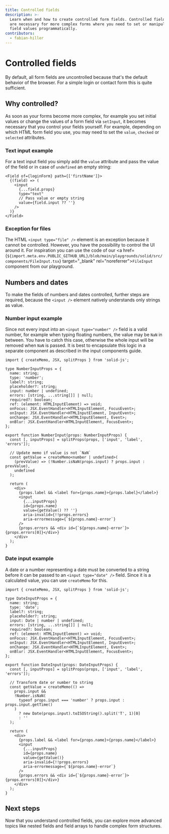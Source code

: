 ```yaml
---
title: Controlled fields
description: >-
  Learn when and how to create controlled form fields. Controlled fields
  are necessary for more complex forms where you need to set or manipulate
  field values programmatically.
contributors:
  - fabian-hiller
---
```



# Controlled fields

By default, all form fields are uncontrolled because that's the default behavior of the browser. For a simple login or contact form this is quite sufficient.

## Why controlled?

As soon as your forms become more complex, for example you set initial values or change the values of a form field via <Link href="/solid/api/setInput/">`setInput`</Link>, it becomes necessary that you control your fields yourself. For example, depending on which HTML form field you use, you may need to set the `value`, `checked` or `selected` attributes.

### Text input example

For a text input field you simply add the `value` attribute and pass the value of the field or in case of `undefined` an empty string:

```tsx
<Field of={loginForm} path={['firstName']}>
  {(field) => (
    <input
      {...field.props}
      type="text"
      // Pass value or empty string
      value={field.input ?? ''}
    />
  )}
</Field>
```

### Exception for files

The HTML `<input type="file" />` element is an exception because it cannot be controlled. However, you have the possibility to control the UI around it. For inspiration you can use the code of our <a href={`${import.meta.env.PUBLIC_GITHUB_URL}/blob/main/playgrounds/solid/src/components/FileInput.tsx`} target="\_blank" rel="noreferrer">`FileInput`</a> component from our <Link href="/playground/">playground</Link>.

## Numbers and dates

To make the fields of numbers and dates controlled, further steps are required, because the `<input />` element natively understands only strings as value.

### Number input example

Since not every input into an `<input type="number" />` field is a valid number, for example when typing floating numbers, the value may be `NaN` in between. You have to catch this case, otherwise the whole input will be removed when `NaN` is passed. It is best to encapsulate this logic in a separate component as described in the <Link href="/solid/guides/input-components/">input components</Link> guide.

```tsx
import { createMemo, JSX, splitProps } from 'solid-js';

type NumberInputProps = {
  name: string;
  type: 'number';
  label?: string;
  placeholder?: string;
  input: number | undefined;
  errors: [string, ...string[]] | null;
  required?: boolean;
  ref: (element: HTMLInputElement) => void;
  onFocus: JSX.EventHandler<HTMLInputElement, FocusEvent>;
  onInput: JSX.EventHandler<HTMLInputElement, InputEvent>;
  onChange: JSX.EventHandler<HTMLInputElement, Event>;
  onBlur: JSX.EventHandler<HTMLInputElement, FocusEvent>;
};

export function NumberInput(props: NumberInputProps) {
  const [, inputProps] = splitProps(props, ['input', 'label', 'errors']);

  // Update memo if value is not `NaN`
  const getValue = createMemo<number | undefined>(
    (prevValue) => (!Number.isNaN(props.input) ? props.input : prevValue),
    undefined
  );

  return (
    <div>
      {props.label && <label for={props.name}>{props.label}</label>}
      <input
        {...inputProps}
        id={props.name}
        value={getValue() ?? ''}
        aria-invalid={!!props.errors}
        aria-errormessage={`${props.name}-error`}
      />
      {props.errors && <div id={`${props.name}-error`}>{props.errors[0]}</div>}
    </div>
  );
}
```

### Date input example

A date or a number representing a date must be converted to a string before it can be passed to an `<input type="date" />` field. Since it is a calculated value, you can use `createMemo` for this.

```tsx
import { createMemo, JSX, splitProps } from 'solid-js';

type DateInputProps = {
  name: string;
  type: 'date';
  label?: string;
  placeholder?: string;
  input: Date | number | undefined;
  errors: [string, ...string[]] | null;
  required?: boolean;
  ref: (element: HTMLInputElement) => void;
  onFocus: JSX.EventHandler<HTMLInputElement, FocusEvent>;
  onInput: JSX.EventHandler<HTMLInputElement, InputEvent>;
  onChange: JSX.EventHandler<HTMLInputElement, Event>;
  onBlur: JSX.EventHandler<HTMLInputElement, FocusEvent>;
};

export function DateInput(props: DateInputProps) {
  const [, inputProps] = splitProps(props, ['input', 'label', 'errors']);

  // Transform date or number to string
  const getValue = createMemo(() =>
    props.input &&
    !Number.isNaN(
      typeof props.input === 'number' ? props.input : props.input.getTime()
    )
      ? new Date(props.input).toISOString().split('T', 1)[0]
      : ''
  );

  return (
    <div>
      {props.label && <label for={props.name}>{props.name}</label>}
      <input
        {...inputProps}
        id={props.name}
        value={getValue()}
        aria-invalid={!!props.errors}
        aria-errormessage={`${props.name}-error`}
      />
      {props.errors && <div id={`${props.name}-error`}>{props.errors[0]}</div>}
    </div>
  );
}
```

## Next steps

Now that you understand controlled fields, you can explore more advanced topics like <Link href="/solid/guides/nested-fields/">nested fields</Link> and <Link href="/solid/guides/field-arrays/">field arrays</Link> to handle complex form structures.
